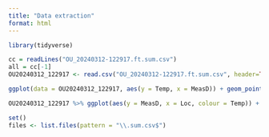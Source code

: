 ```yaml
---
title: "Data extraction"
format: html
---
```


```r
library(tidyverse)
```
```r
cc = readLines("OU_20240312-122917.ft.sum.csv")
all = cc[-1]
OU20240312_122917 <- read.csv("OU_20240312-122917.ft.sum.csv", header=TRUE)
```
```r
ggplot(data = OU20240312_122917, aes(y = Temp, x = MeasD)) + geom_point() + geom_line()

OU20240312_122917 %>% ggplot(aes(y = MeasD, x = Loc, colour = Temp)) + geom_point() + theme_Publication() + scale_fill_Publication()

set()
files <- list.files(pattern = "\\.sum.csv$")
```

